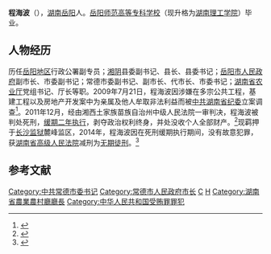 '''程海波'''（{{bd|1952年|12月||catIdx=C程}}），[[湖南|湖南]][[岳阳|岳阳]]人。[[岳阳师范高等专科学校|岳阳师范高等专科学校]]（现升格为[[湖南理工学院|湖南理工学院]]）毕业。

== 人物经历 ==

历任[[岳阳地区|岳阳地区]]行政公署副专员；[[湘阴|湘阴]]县委副书记、县长、县委书记；[[岳阳市人民政府|岳阳市人民政府]]副市长、市委副书记；常德市委副书记、副市长、代市长、市委书记；[[湖南省农业厅|湖南省农业厅]]党组书记、厅长等职。2009年7月21日，程海波因涉嫌在多宗公共工程，基建工程以及房地产开发案中为亲属及他人牟取非法利益而被[[中共湖南省纪委|中共湖南省纪委]]立案调查<ref>{{Cite web |url=http://nc.people.com.cn/GB/61877/9725142.html |title=存档副本 |accessdate=2011-12-15 |archive-date=2009-07-30 |archive-url=https://web.archive.org/web/20090730204112/http://nc.people.com.cn/GB/61877/9725142.html |dead-url=yes }}</ref>。2011年12月，经由湘西土家族苗族自治州中级人民法院一审判决，程海波被判处死刑，[[死缓|缓期二年执行]]，剥夺政治权利终身，并处没收个人全部财产。<ref>{{cite web |author1=邵景均 |title=在放纵中自毁前程 ——湖南省农业厅原厅长程海波受贿案剖析 |url=https://www.ccdi.gov.cn/jdbg/chyjs/201307/t20130725_155885.html |website=[[中共中央纪律检查委员会|中共中央纪律检查委员会]]官方网站 |publisher=中国纪检监察报 |accessdate=2013-08-20}}</ref>现羁押于[[长沙监狱|长沙监狱]]麓峰监区，2014年，程海波因在死刑缓期执行期间，没有故意犯罪，获[[湖南省高级人民法院|湖南省高级人民法院]]减刑为[[无期徒刑|无期徒刑]]。<ref>{{cite web |title=湖南省检察院首次派员出席省高法减刑假释案件庭审 |url=http://www.changsha.jcy.gov.cn/rdjj/ztjj/201407/t20140724_1435193.shtml |website=[[长沙市人民检察院|长沙市人民检察院]] |accessdate=2014-07-03}}</ref>

==参考文献==
<references/>

{{start box}}
{{s-gov}}
{{s-before|[[余英生|余英生]]}}
{{s-title|[[湖南省农业厅|湖南省农业厅]]厅长|2006年4月-2009年7月}} 
{{s-after|[[田家贵|田家贵]]}}
{{s-before|[[张昌平|张昌平]]}}
{{s-title|[[常德市人民政府|常德市人民政府]]市长|1998年2月-2001年3月}} 
{{s-after|[[陈君文|陈君文]]}}
{{s-before|[[邬继宝|邬继宝]]}}
{{s-title|[[湘阴县人民政府|湘阴县人民政府]]县长|1987年2月-1990年1月}} 
{{s-after|[[张介玉|张介玉]]}}
{{s-ppo}}
{{s-before|[[吴定宪|吴定宪]]}}
{{s-title|[[中国共产党常德市委员会|中国共产党常德市委员会]]书记|2001年3月-2006年3月}} 
{{s-after|[[武吉海|武吉海]]}}
{{end box}}
{{中华人民共和国常德市正职领导人}}
[[Category:中共常德市委书记|Category:中共常德市委书记]]
[[Category:常德市人民政府市长|Category:常德市人民政府市长]]
[[Category:岳阳人|C]]
[[Category:程姓|H]]
[[Category:湖南省農業農村廳廳長|Category:湖南省農業農村廳廳長]]
[[Category:中华人民共和国受贿罪罪犯|Category:中华人民共和国受贿罪罪犯]]